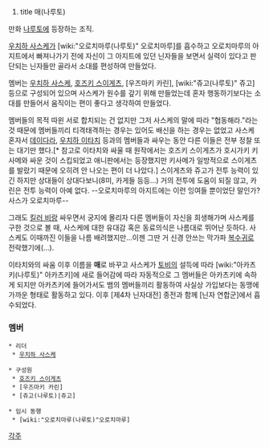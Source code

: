#title 매(나루토)
만화 [[나루토]]에 등장하는 조직.

[[우치하 사스케]]가 [wiki:"오로치마루(나루토)" 오로치마루]를 흡수하고 오로치마루의 아지트에서 빠져나가기 전에 자신이 그 아지트에 있던 닌자들을 보면서 실력이 있다고 판단되는 닌자들만 골라서 소대를 편성하여 만들었다.

멤버는 [[우치하 사스케]], [[호즈키 스이게츠]], [우즈마키 카린], [wiki:"쥬고(나루토)" 쥬고] 등으로 구성되어 있으며 사스케가 원수를 갚기 위해 만들었는데 혼자 행동하기보다는 소대를 만들어서 움직이는 편이 좋다고 생각하여 만들었다.

멤버들의 목적 따윈 서로 합치되는 건 없지만 그저 사스케의 말에 따라 "협동해라."라는 것 때문에 멤버들끼리 티격태격하는 경우는 있어도 배신을 하는 경우는 없었고 사스케 혼자서 [[데이다라]], [[우치하 이타치]] 등과의 멤버들과 싸우는 동안 다른 이들은 전부 정찰 또는 대기만 했다.[* 참고로 이타치와 싸울 때 원작에서는 호즈키 스이게츠가 호시가키 키사메와 싸운 것이 스킵되었고 애니판에서는 등장했지만 키사메가 일방적으로 스이게츠를 발랐기 때문에 오히려 안 나오는 편이 더 나았다.] 스이게츠와 쥬고가 전투 능력이 있긴 하지만 상대들이 상대다보니(8미, 카게들 등등...) 거의 전투에 도움이 되질 않고, 카린은 전투 능력이 아예 없다. --오로치마루의 아지트에는 이런 잉여들 뿐이었단 말인가?사스가 오로치마루--

그래도 [[킬러 비]]랑 싸우면서 궁지에 몰리자 다른 멤버들이 자신을 희생해가며 사스케를 구한 것으로 볼 때, 사스케에 대한 유대감 혹은 동료의식은 나름대로 뛰어난 듯하다. 사스케도 이때까진 이들을 나름 배려했지만…이젠 그딴 거 신경 안쓰는 막가파 [[복수귀]]로 전락했기에(…).

이타치와의 싸움 이후 이름을 '''매'''로 바꾸고 사스케가 [[토비]]의 설득에 따라 [wiki:"아카츠키(나루토)" 아카츠키]에 새로 들어감에 따라 자동적으로 그 멤버들은 아카츠키에 속하게 되지만 아카츠키에 들어가서도 뱀의 멤버들끼리 활동하여 사실상 가입보다는 동맹에 가까운 형태로 활동하고 있다. 이후 [제4차 닌자대전] 종전과 함께 [닌자 연합군]에서 흡수되었다.

=== 멤버 ===
 * 리더
  * [[우치하 사스케]]

 * 구성원
  * [[호즈키 스이게츠]]
  * [우즈마키 카린]
  * [쥬고(나루토)|쥬고]

 * 임시 동행
  * [wiki:"오로치마루(나루토)"오로치마루]

[[각주]]
